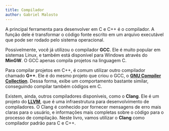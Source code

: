 ```yaml
---
title: Compilador
author: Gabriel Malosto
---
```


A principal ferramenta para desenvolver em C e C++ é o compilador.
A função dele é transformar o código fonte escrito em um arquivo executável que pode ser rodado pelo sistema operacional.

Possivelmente, você já utilizou o compilador **GCC**.
Ele é muito popular em sistemas Linux, e também está disponível para Windows através do **MinGW**.
O GCC apenas compila projetos na linguagem C.

Para compilar projetos em C++, é comum utilizar outro compilador chamado **G++**.
Ele é do mesmo projeto que criou o GCC, o [**GNU Compiler Collection**](https://gcc.gnu.org/).
Dessa forma, exibe um comportamento bastante similar, conseguindo compilar também códigos em C.

Existem, ainda, outros compiladores disponíveis, como o **Clang**.
Ele é um projeto do [**LLVM**](https://llvm.org/), que é uma infraestrutura para desenvolvimento de compiladores.
O Clang é conhecido por fornecer mensagens de erro mais claras para o usuário, e informações mais completas sobre o código para o processo de compilação.
Neste livro, vamos utilizar o **Clang** como compilador padrão para C e C++.
